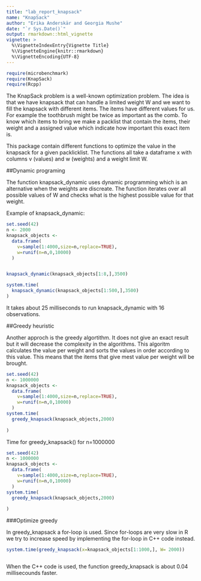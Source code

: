 ```yaml
---
title: "lab_report_knapsack"
name: "KnapSack"
author: "Erika Anderskär and Georgia Mushe"
date: "`r Sys.Date()`"
output: rmarkdown::html_vignette
vignette: >
  %\VignetteIndexEntry{Vignette Title}
  %\VignetteEngine{knitr::rmarkdown}
  %\VignetteEncoding{UTF-8}
---
```


```r
require(microbenchmark)
require(KnapSack)
require(Rcpp)
```

The KnapSack problem is a well-known optimization problem. The idea is that we have knapsack that can handle a limited weight W and we want to fill the knapsack with different items. The items have different values for us. For example the toothbrush might be twice as important as the comb. To know which items to bring we make a packlist that contain the items, their weight and a assigned value which indicate how important this exact item is. 

This package contain different functions to optimize the value in the knapsack for a given packlicklist. The functions all take a dataframe x with columns v (values) and w (weights) and a weight limit W.

##Dynamic programing

The function knapsack_dynamic uses dynamic programming which is an alternative when the weights are discreate. The function iterates over all possible values of W and checks what is the highest possible value for that weight. 

Example of knapsack_dynamic:

```r
set.seed(42)
n <- 2000
knapsack_objects <-
  data.frame(
    v=sample(1:4000,size=n,replace=TRUE),
    w=runif(n=n,0,10000)
  )


knapsack_dynamic(knapsack_objects[1:8,],3500)

```

```r
system.time(
  knapsack_dynamic(knapsack_objects[1:500,],3500)
)

```

It takes about 25 milliseconds to run knapsack_dynamic with 16 observations. 

##Greedy heuristic

Another approch is the greedy algortithm. It does not give an exact result but it will decrease the complexity in the algorithms. This algoritm calculates the value per weight and sorts the values in order according to this value. This means that the items that give mest value per weight will be brought. 

```r
set.seed(42)
n <- 1000000
knapsack_objects <-
  data.frame(
    v=sample(1:4000,size=n,replace=TRUE),
    w=runif(n=n,0,10000)
  )
system.time(
  greedy_knapsack(knapsack_objects,2000)
  
)
```


Time  for greedy_knapsack() for n=1000000
```r
set.seed(42)
n <- 1000000
knapsack_objects <-
  data.frame(
    v=sample(1:4000,size=n,replace=TRUE),
    w=runif(n=n,0,10000)
  )
system.time(
  greedy_knapsack(knapsack_objects,2000)
  
)
```



###Optimize greedy

In greedy_knapsack a for-loop is used. Since  for-loops are very slow in R we try to increase speed by implementing the for-loop in C++ code instead. 

```r
system.time(greedy_knapsack(x=knapsack_objects[1:1000,], W= 2000))



```


When the C++ code is used, the function greedy_knapsack is about 0.04 millisecounds faster. 

